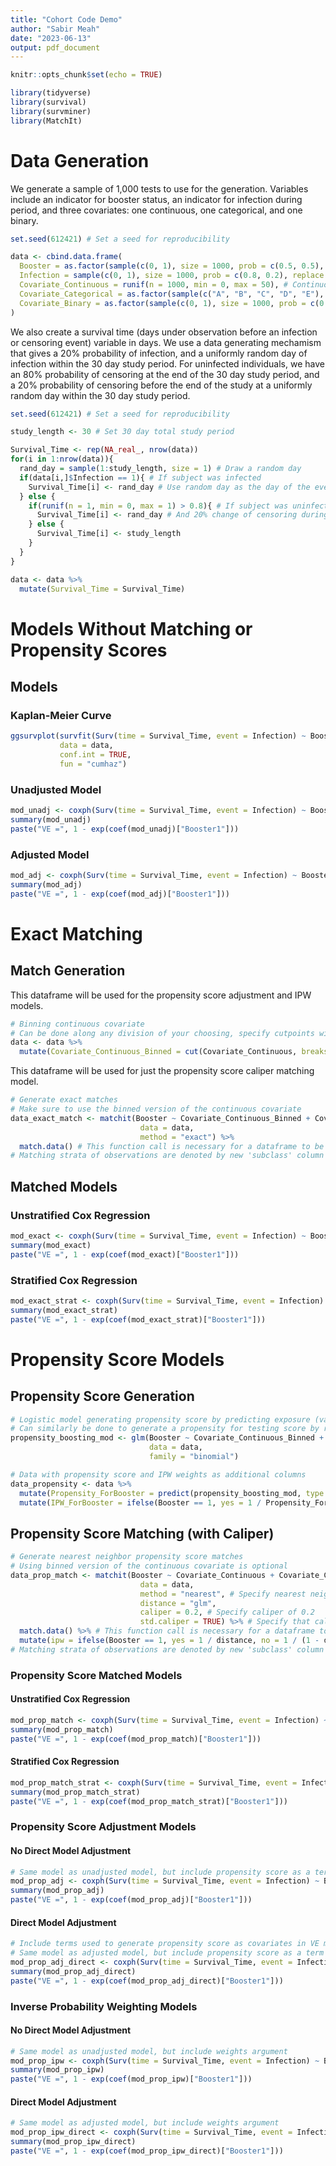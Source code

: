 ```yaml
---
title: "Cohort Code Demo"
author: "Sabir Meah"
date: "2023-06-13"
output: pdf_document
---
```


```r
knitr::opts_chunk$set(echo = TRUE)
```

```r
library(tidyverse)
library(survival)
library(survminer)
library(MatchIt)
```

# Data Generation

We generate a sample of 1,000 tests to use for the generation. Variables include an indicator for booster status, an indicator for infection during period, and three covariates: one continuous, one categorical, and one binary.

```r
set.seed(612421) # Set a seed for reproducibility

data <- cbind.data.frame(
  Booster = as.factor(sample(c(0, 1), size = 1000, prob = c(0.5, 0.5), replace = TRUE)), # Indicator for if individual received booster or not (0 no, 1 yes)
  Infection = sample(c(0, 1), size = 1000, prob = c(0.8, 0.2), replace = TRUE), # Indicator for infection during study period (0 no, 1 yes)
  Covariate_Continuous = runif(n = 1000, min = 0, max = 50), # Continuous covariate ranging between 0 and 50
  Covariate_Categorical = as.factor(sample(c("A", "B", "C", "D", "E"), size = 1000, prob = rep(0.2, 5), replace = TRUE)), # Categorical covariate with 5 levels
  Covariate_Binary = as.factor(sample(c(0, 1), size = 1000, prob = c(0.5, 0.5), replace = TRUE)) # Binary covariate
)
```

We also create a survival time (days under observation before an infection or censoring event) variable in days.  We use a data generating mechamism that gives a 20% probability of infection, and a uniformly random day of infection within the 30 day study period.  For uninfected individuals, we have an 80% probability of censoring at the end of the 30 day study period, and a 20% probability of censoring before the end of the study at a uniformly random day within the 30 day study period.

```r
set.seed(612421) # Set a seed for reproducibility

study_length <- 30 # Set 30 day total study period

Survival_Time <- rep(NA_real_, nrow(data))
for(i in 1:nrow(data)){
  rand_day = sample(1:study_length, size = 1) # Draw a random day
  if(data[i,]$Infection == 1){ # If subject was infected
    Survival_Time[i] <- rand_day # Use random day as the day of the event
  } else {
    if(runif(n = 1, min = 0, max = 1) > 0.8){ # If subject was uninfected, give 80% chance of end of study censoring
      Survival_Time[i] <- rand_day # And 20% change of censoring during study, where we sett it as the random day
    } else {
      Survival_Time[i] <- study_length
    }
  }
}

data <- data %>%
  mutate(Survival_Time = Survival_Time)
```

# Models Without Matching or Propensity Scores

## Models

### Kaplan-Meier Curve

```r
ggsurvplot(survfit(Surv(time = Survival_Time, event = Infection) ~ Booster, data = data),
           data = data,
           conf.int = TRUE,
           fun = "cumhaz")
```


### Unadjusted Model

```r
mod_unadj <- coxph(Surv(time = Survival_Time, event = Infection) ~ Booster, data = data)
summary(mod_unadj)
paste("VE =", 1 - exp(coef(mod_unadj)["Booster1"]))
```

### Adjusted Model

```r
mod_adj <- coxph(Surv(time = Survival_Time, event = Infection) ~ Booster + Covariate_Continuous + Covariate_Categorical + Covariate_Binary, data = data)
summary(mod_adj)
paste("VE =", 1 - exp(coef(mod_adj)["Booster1"]))
```

# Exact Matching

## Match Generation

This dataframe will be used for the propensity score adjustment and IPW models.

```r
# Binning continuous covariate
# Can be done along any division of your choosing, specify cutpoints with 'breaks' argument
data <- data %>%
  mutate(Covariate_Continuous_Binned = cut(Covariate_Continuous, breaks = seq(0, 50, by = 10)))
```

This dataframe will be used for just the propensity score caliper matching model.

```r
# Generate exact matches
# Make sure to use the binned version of the continuous covariate
data_exact_match <- matchit(Booster ~ Covariate_Continuous_Binned + Covariate_Categorical + Covariate_Binary, 
                             data = data, 
                             method = "exact") %>%
  match.data() # This function call is necessary for a dataframe to be output
# Matching strata of observations are denoted by new 'subclass' column in dataframe
```

## Matched Models

### Unstratified Cox Regression

```r
mod_exact <- coxph(Surv(time = Survival_Time, event = Infection) ~ Booster, data = data_exact_match)
summary(mod_exact)
paste("VE =", 1 - exp(coef(mod_exact)["Booster1"]))
```

### Stratified Cox Regression

```r
mod_exact_strat <- coxph(Surv(time = Survival_Time, event = Infection) ~ Booster + strata(subclass), data = data_exact_match)
summary(mod_exact_strat)
paste("VE =", 1 - exp(coef(mod_exact_strat)["Booster1"]))
```

# Propensity Score Models

## Propensity Score Generation

```r
# Logistic model generating propensity score by predicting exposure (vaccination)
# Can similarly be done to generate a propensity for testing score by replacing `Booster` with testing variable
propensity_boosting_mod <- glm(Booster ~ Covariate_Continuous_Binned + Covariate_Categorical + Covariate_Binary, 
                               data = data, 
                               family = "binomial")
```

```r
# Data with propensity score and IPW weights as additional columns
data_propensity <- data %>%
  mutate(Propensity_ForBooster = predict(propensity_boosting_mod, type = "response")) %>% # Propensity for receiving booster column
  mutate(IPW_ForBooster = ifelse(Booster == 1, yes = 1 / Propensity_ForBooster, no = 1 / (1 - Propensity_ForBooster))) # IPW for receiving booster column
```

## Propensity Score Matching (with Caliper)

```r
# Generate nearest neighbor propensity score matches
# Using binned version of the continuous covariate is optional
data_prop_match <- matchit(Booster ~ Covariate_Continuous + Covariate_Categorical + Covariate_Binary, 
                             data = data, 
                             method = "nearest", # Specify nearest neighbor matching, can also use optimal matching but takes much longer
                             distance = "glm",
                             caliper = 0.2, # Specify caliper of 0.2
                             std.caliper = TRUE) %>% # Specify that caliper is based on standard deviation of propensity scores
  match.data() %>% # This function call is necessary for a dataframe to be output\
  mutate(ipw = ifelse(Booster == 1, yes = 1 / distance, no = 1 / (1 - distance))) # Can also generate IPW
# Matching strata of observations are denoted by new 'subclass' column in dataframe
```

### Propensity Score Matched Models

#### Unstratified Cox Regression

```r
mod_prop_match <- coxph(Surv(time = Survival_Time, event = Infection) ~ Booster, data = data_prop_match)
summary(mod_prop_match)
paste("VE =", 1 - exp(coef(mod_prop_match)["Booster1"]))
```

#### Stratified Cox Regression

```r
mod_prop_match_strat <- coxph(Surv(time = Survival_Time, event = Infection) ~ Booster + strata(subclass), data = data_prop_match)
summary(mod_prop_match_strat)
paste("VE =", 1 - exp(coef(mod_prop_match_strat)["Booster1"]))
```

### Propensity Score Adjustment Models

#### No Direct Model Adjustment

```r
# Same model as unadjusted model, but include propensity score as a term
mod_prop_adj <- coxph(Surv(time = Survival_Time, event = Infection) ~ Booster + Propensity_ForBooster, data = data_propensity)
summary(mod_prop_adj)
paste("VE =", 1 - exp(coef(mod_prop_adj)["Booster1"]))
```

#### Direct Model Adjustment

```r
# Include terms used to generate propensity score as covariates in VE model as well
# Same model as adjusted model, but include propensity score as a term
mod_prop_adj_direct <- coxph(Surv(time = Survival_Time, event = Infection) ~ Booster + Propensity_ForBooster + Covariate_Continuous + Covariate_Categorical + Covariate_Binary, data = data_propensity)
summary(mod_prop_adj_direct)
paste("VE =", 1 - exp(coef(mod_prop_adj_direct)["Booster1"]))
```

### Inverse Probability Weighting Models

#### No Direct Model Adjustment

```r
# Same model as unadjusted model, but include weights argument
mod_prop_ipw <- coxph(Surv(time = Survival_Time, event = Infection) ~ Booster, weights = IPW_ForBooster, data = data_propensity)
summary(mod_prop_ipw)
paste("VE =", 1 - exp(coef(mod_prop_ipw)["Booster1"]))
```

#### Direct Model Adjustment

```r
# Same model as adjusted model, but include weights argument
mod_prop_ipw_direct <- coxph(Surv(time = Survival_Time, event = Infection) ~ Booster + Covariate_Continuous + Covariate_Categorical + Covariate_Binary, weights = IPW_ForBooster, data = data_propensity)
summary(mod_prop_ipw_direct)
paste("VE =", 1 - exp(coef(mod_prop_ipw_direct)["Booster1"]))
```






